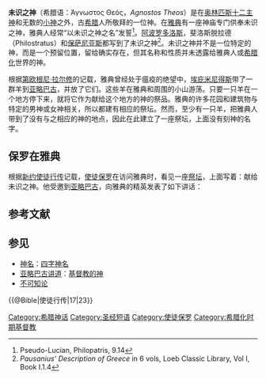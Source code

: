 '''未识之神'''（希腊语：Άγνωστος Θεός，''Agnostos Theos''）是在[[奥林匹斯十二主神|奥林匹斯十二主神]]和无数的[[希腊神话|小神]]之外，古[[希腊|希腊]]人所敬拜的一位神。在[[雅典|雅典]]有一座神庙专门供奉未识之神，雅典人经常“以未识之神之名”发誓<ref>Pseudo-Lucian, Philopatris, 9.14</ref>。[[雅典的阿波罗多洛斯|阿波罗多洛斯]]，斐洛斯脱拉德（Philostratus）和[[保萨尼亚斯|保萨尼亚斯]]都写到了未识之神<ref>''Pausanius' Description of Greece'' in 6 vols, Loeb Classic Library, Vol I, Book I.1.4</ref>。未识之神并不是一位特定的神，而是一个预留位置，留给确实存在，但其名称和性质并未透露给雅典人或[[希腊化|希腊化]]世界的神。 

根据[[第欧根尼·拉尔修|第欧根尼·拉尔修]]的记载，雅典曾经处于瘟疫的绝望中，[[埃庇米尼得斯|埃庇米尼得斯]]带了一群羊到[[亚略巴古|亚略巴古]]，并放了它们。这些羊在雅典和周围的小山游荡。只要一只羊在一个地方停下来，就将它作为献给这个地方的神的祭品。雅典的许多花园和建筑物与特定的男神或女神相关，所以都建有相应的祭坛。然而，至少有一只羊，把雅典人带到了没有与之相应的神的地点，因此在此建立了一座祭坛，上面没有刻神的名字。
  
== 保罗在雅典 ==
根据[[新约|新约]][[使徒行传|使徒行传]]记载，[[使徒保罗|使徒保罗]]在访问雅典时，看见一座[[祭坛|祭坛]]，上面写着：献给未识之神。他受邀到[[亚略巴古|亚略巴古]]，向雅典的精英发表了如下讲话：

{{quote|<sup>22</sup>保罗站在亚略巴古当中，说，诸位，雅典人哪，我看你们凡事都很敬畏鬼神。<ref>'very religious' in other translations.</ref>.
<sup>23</sup>我经过各处的时候，仔细观看你们所敬拜的，遇见一座坛，上面写着：给未识之神。你们所不认识而敬拜的，我现在传给你们。 
<sup>24</sup>创造宇宙和其中万物的神，既是天地的主，就不住人手所造的殿，
<sup>25</sup>也不用人手服事，好像缺少什么，自己倒将生命、气息、万物赐给万人。
<sup>26</sup>祂从一本造出万族的人，住在全地面上，并且豫先定准他们的时期，和居住的疆界，
<sup>27</sup>要叫他们寻求神，或者可以揣摩而得，其实祂离我们各人不远； 
<sup>28</sup>因我们生活、行动、存留都在于祂，就如你们中间有些作诗的说，原来我们也是祂的族类。  
<sup>29</sup>我们既是神的族类，就不当以为那神圣的，像人用手艺、心思所雕刻的金、银、石头一样。 
<sup>30</sup>世人蒙昧无知的时候，神并不鉴察，如今却吩咐各处的人都要悔改，
<sup>31</sup> 因为祂已经定了日子，要藉着祂所设立的人，按公义审判天下；祂已叫这人从死人中复活，供万人作可信的凭据。|使徒行传 17:22-17:31|}}

== 参考文献 ==
{{Reflist}}

== 参见 ==
{{Portal box|宗教|希腊|基督教}}
* [[神名|神名]]：[[四字神名|四字神名]]
* [[亚略巴古讲道|亚略巴古讲道]]：[[基督教的神|基督教的神]]
* [[不可知论|不可知论]]

[[Category:希腊神话|Category:希腊神话]]
[[Category:圣经短语|Category:圣经短语]]{{@Bible|使徒行传|17|23}}
[[Category:使徒保罗|Category:使徒保罗]]
[[Category:希腊化时期基督教|Category:希腊化时期基督教]]